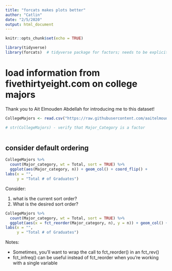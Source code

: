 ```yaml
---
title: "forcats makes plots better"
author: "Catlin"
date: "2/5/2020"
output: html_document
---
```


```r
knitr::opts_chunk$set(echo = TRUE)
```

```r
library(tidyverse)
library(forcats)  # tidyverse package for factors; needs to be explicitly loaded
```

# load information from fivethirtyeight.com on college majors
Thank you to Ait Elmouden Abdellah for introducing me to this dataset!

```r
CollegeMajors <- read.csv("https://raw.githubusercontent.com/aaitelmouden/DATA607S2020/master/Week1/recent-grads.csv")

# str(CollegeMajors) - verify that Major_Category is a factor
```

```r

```

## consider default ordering

```r
CollegeMajors %>%
  count(Major_category, wt = Total, sort = TRUE) %>%
  ggplot(aes(Major_category, n)) + geom_col() + coord_flip() +
labs(x = "",
     y = "Total # of Graduates")
```

Consider: 

(1) what is the current sort order?
(2) What is the desired sort order?

```r
CollegeMajors %>%
  count(Major_category, wt = Total, sort = TRUE) %>%
  ggplot(aes(x = fct_reorder(Major_category, n), y = n)) + geom_col() + coord_flip() +
labs(x = "",
     y = "Total # of Graduates")
```

Notes: 

* Sometimes, you'll want to wrap the call to fct_reorder() in an fct_rev()
* fct_infreq() can be useful instead of fct_reorder when you're working with a single variable
